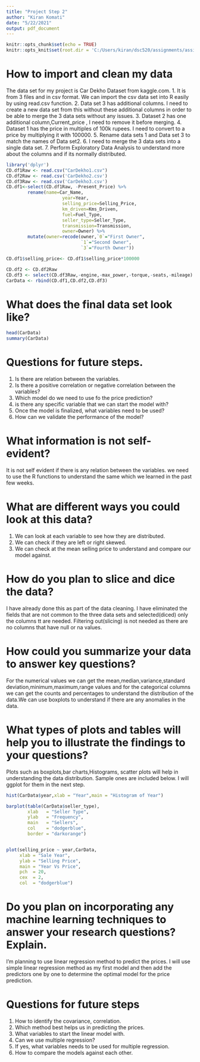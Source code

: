 ```yaml
---
title: "Project Step 2"
author: "Kiran Komati"
date: "5/22/2021"
output: pdf_document
---
```


```r
knitr::opts_chunk$set(echo = TRUE)
knitr::opts_knit$set(root.dir = 'C:/Users/kiran/dsc520/assignments/assignment10/CarDekhoDatSet')
```

# How to import and clean my data

The data set for my project is Car Dekho Dataset from kaggle.com. 
1. It is from 3 files and in csv format. We can import the csv data set into R easily by using read.csv function. 
2. Data set 3 has additional columns. I need to create a new data set from this without these additional columns in order to be able to merge the 3 data sets without any issues.
3. Dataset 2 has one additional column,Current_price , I need to remove it before merging.
4. Dataset 1 has the price in multiples of 100k rupees. I need to convert to a price by multiplying it with 100000.
5. Rename data sets 1 and Data set 3 to match the names of Data set2.
6. I need to merge the 3 data sets into a single data set. 
7. Perform Exploratory Data Analysis to understand more about the columns and if its normally distributed.

```r
library('dplyr')
CD.df1Raw <- read.csv("CarDekho1.csv")
CD.df2Raw <- read.csv('CarDekho2.csv')
CD.df3Raw <- read.csv('CarDekho3.csv')
CD.df1<-select(CD.df1Raw, -Present_Price) %>%  
        rename(name=Car_Name,
                     year=Year,
                     selling_price=Selling_Price,
                     km_driven=Kms_Driven,
                     fuel=Fuel_Type,
                     seller_type=Seller_Type,
                     transmission=Transmission,
                     owner=Owner) %>%
        mutate(owner=recode(owner,`0`="First Owner",
                            `1`="Second Owner",
                            `3`="Fourth Owner"))

CD.df1$selling_price<- CD.df1$selling_price*100000

CD.df2 <- CD.df2Raw
CD.df3 <- select(CD.df3Raw,-engine,-max_power,-torque,-seats,-mileage)
CarData <- rbind(CD.df1,CD.df2,CD.df3)
```



# What does the final data set look like?

```r
head(CarData)
summary(CarData)
```

# Questions for future steps.

1. Is there are relation between the variables.
2. Is there a positive correlation or negative correlation between the variables?
3. Which model do we need to use fo the price prediction?
4. is there any specific variable that we can start the model with?
5. Once the model is finalized, what variables need to be used? 
6. How can we validate the performance of the model?


# What information is not self-evident?

It is not self evident if there is any relation between the variables. we need to use the R functions to understand the same which we learned in the past few weeks.

# What are different ways you could look at this data?

1. We can look at each variable to see how they are distributed.
2. We can check if they are left or right skewed.
3. We can check at the mean selling price to understand and compare our model against.

# How do you plan to slice and dice the data?

I have already done this as part of the data cleaning. I have eliminated the fields that are not common to the three data sets and selected(diced) only the columns tt are needed. Filtering out(slicing) is not needed as there are no columns that have null or na values.


# How could you summarize your data to answer key questions?

For the numerical values we can get the mean,median,variance,standard deviation,minimum,maximum,range values and for the categorical columns we can get the counts and percentages to understand the distribution of the data.We can use boxplots to understand if there are any anomalies in the data.       

# What types of plots and tables will help you to illustrate the findings to your questions?

Plots such as boxplots,bar charts,Histograms, scatter plots will help in understanding the data distribution. Sample ones are included below. I will ggplot for them in the next step.

```r
hist(CarData$year,xlab = "Year",main = "Histogram of Year")

barplot(table(CarData$seller_type),
        xlab   = "Seller Type",
        ylab   = "Frequency",
        main   = "Sellers",
        col    = "dodgerblue",
        border = "darkorange")


plot(selling_price ~ year,CarData,
     xlab = "Sale Year",
     ylab = "Selling Price",
     main = "Year Vs Price",
     pch  = 20,
     cex  = 2,
     col  = "dodgerblue")
```
 
# Do you plan on incorporating any machine learning techniques to answer your research questions? Explain.
I'm planning to use linear regression method to predict the prices. I will use simple linear regression method as my first model and then add the predictors one by one to determine the optimal model for the price prediction.


# Questions for future steps
1. How to identify the covariance, correlation.
2. Which method best helps us in predicting the prices.
3. What variables to start the linear model with.
4. Can we use multiple regression?
5. If yes, what variables needs to be used for multiple regression.
6. How to compare the models against each other.